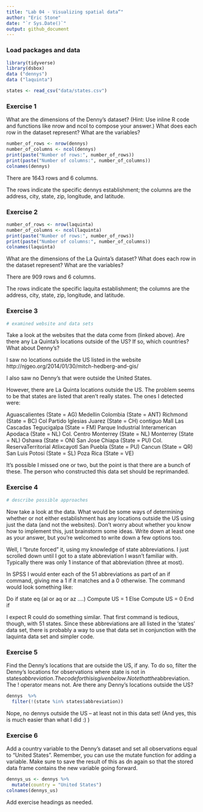 ```yaml
---
title: "Lab 04 - Visualizing spatial data”"
author: "Eric Stone"
date: "`r Sys.Date()`"
output: github_document
---
```


### Load packages and data

```r
library(tidyverse) 
library(dsbox) 
data ("dennys")
data ("laquinta")
```

```r
states <- read_csv("data/states.csv")
```

### Exercise 1


What are the dimensions of the Denny’s dataset? (Hint: Use inline R code and functions like nrow and ncol to compose your answer.) What does each row in the dataset represent? What are the variables?

```r
number_of_rows <- nrow(dennys)
number_of_columns <- ncol(dennys)
print(paste("Number of rows:", number_of_rows))
print(paste("Number of columns:", number_of_columns))
colnames(dennys)
```

There are 1643 rows and 6 columns.  

The rows indicate the specific dennys establishment; the columns are the address, city, state, zip, longitude, and latitude.

### Exercise 2

```r
number_of_rows <- nrow(laquinta)
number_of_columns <- ncol(laquinta)
print(paste("Number of rows:", number_of_rows))
print(paste("Number of columns:", number_of_columns))
colnames(laquinta)
```

What are the dimensions of the La Quinta’s dataset? What does each row in the dataset represent? What are the variables?

There are 909 rows and 6 columns.  

The rows indicate the specific laquita establishment; the columns are the address, city, state, zip, longitude, and latitude.

### Exercise 3

```r
# examined website and data sets
```

Take a look at the websites that the data come from (linked above). Are there any La Quinta’s locations outside of the US? If so, which countries? What about Denny’s?

I saw no locations outside the US listed in the website http://njgeo.org/2014/01/30/mitch-hedberg-and-gis/

I also saw no Denny's that were outside the United States.

However, there are La Quinta locations outside the US. The problem seems to be that states are listed that aren't really states. The ones I detected were:
	
Aguascalientes (State = AG)
Medellin Colombia (State = ANT)
Richmond (State = BC)
Col Partido Iglesias Juarez (State = CH)
contiguo Mall Las Cascadas Tegucigalpa (State = FM)
Parque Industrial Interamerican Apodaca (State = NL)
Col. Centro Monterrey (State = NL)
Monterrey (State = NL)
Oshawa (State = ON)
San Jose Chiapa (State = PU)
Col. ReservaTerritorial Atlixcayotl San Puebla (State = PU)
Cancun (State = QR)
San Luis Potosi (State = SL)
Poza Rica (State = VE)

It's possible I missed one or two, but the point is that there are a bunch of these. The person who constructed this data set should be reprimanded.

### Exercise 4

```r
# describe possible approaches
```

Now take a look at the data. What would be some ways of determining whether or not either establishment has any locations outside the US using just the data (and not the websites). Don’t worry about whether you know how to implement this, just brainstorm some ideas. Write down at least one as your answer, but you’re welcomed to write down a few options too.

Well, I "brute forced" it, using my knowledge of state abbreviations. I just scrolled down until I got to a state abbreviation I wasn't familiar with. Typically there was only 1 instance of that abbreviation (three at most). 

In SPSS I would enter each of the 51 abbreviations as part of an if command, giving me a 1 if it matches and a 0 otherwise. The command would look something like:

Do if state eq (al or aq or az ....)
Compute US = 1
Else
Compute US = 0
End if

I expect R could do something similar. That first command is tedious, though, with 51 states. Since these abbreviations are all listed in the 'states' data set, there is probably a way to use that data set in conjunction with the laquinta data set and simpler code.

### Exercise 5

Find the Denny’s locations that are outside the US, if any. To do so, filter the Denny’s locations for observations where state is not in states$abbreviation. The code for this is given below. Note that the %in% operator matches the states listed in the state variable to those listed in states$abbreviation. The ! operator means not. Are there any Denny’s locations outside the US?

```r
dennys  %>%
  filter(!(state %in% states$abbreviation))
```

Nope, no dennys outside the US -- at least not in this data set!  (And yes, this is much easier than what I did :)  )


### Exercise 6

Add a country variable to the Denny’s dataset and set all observations equal to "United States". Remember, you can use the mutate function for adding a variable. Make sure to save the result of this as dn again so that the stored data frame contains the new variable going forward.

```r
dennys_us <- dennys %>%
  mutate(country = "United States")
colnames(dennys_us)
```


 
Add exercise headings as needed.

